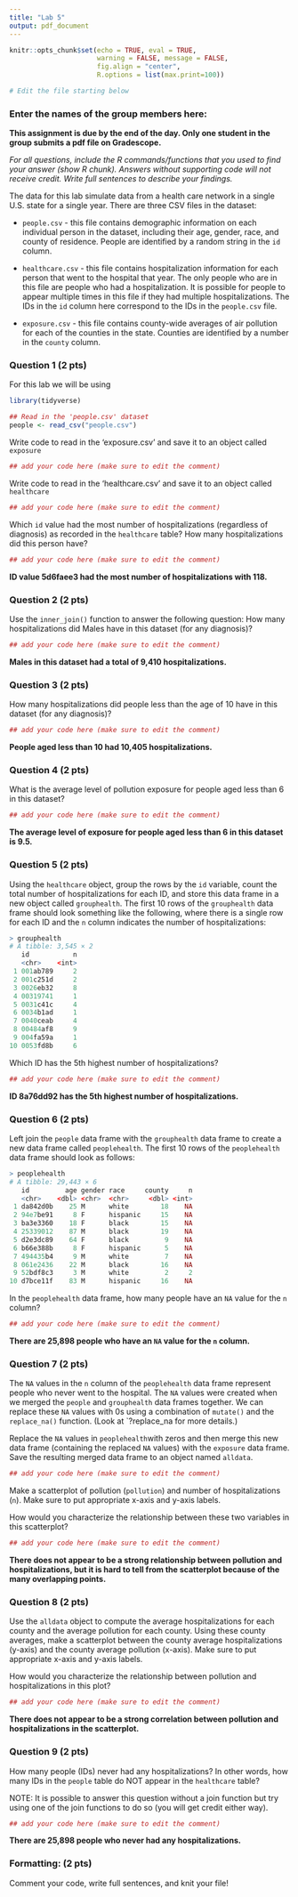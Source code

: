 ```yaml
---
title: "Lab 5"
output: pdf_document
---
```



```r
knitr::opts_chunk$set(echo = TRUE, eval = TRUE,  
                      warning = FALSE, message = FALSE, 
                      fig.align = "center",
                      R.options = list(max.print=100))

# Edit the file starting below
```

### Enter the names of the group members here: 

**This assignment is due by the end of the day. Only one student in the group submits a pdf file on Gradescope.**

*For all questions, include the R commands/functions that you used to find your answer (show R chunk). Answers without supporting code will not receive credit. Write full sentences to describe your findings.*


The data for this lab simulate data from a health care network in a single U.S. state for a single year. There are three CSV files in the dataset:

* `people.csv` - this file contains demographic information on each individual person in the dataset, including their age, gender, race, and county of residence. People are identified by a random string in the `id` column.

* `healthcare.csv` - this file contains hospitalization information for each person that went to the hospital that year. The only people who are in this file are people who had a hospitalization. It is possible for people to appear multiple times in this file if they had multiple hospitalizations. The IDs in the `id` column here correspond to the IDs in the `people.csv` file.

* `exposure.csv` - this file contains county-wide averages of air pollution for each of the counties in the state. Counties are identified by a number in the `county` column.

### Question 1 (2 pts)

For this lab we will be using 

```r
library(tidyverse)

## Read in the 'people.csv' dataset
people <- read_csv("people.csv")
```

Write code to read in the 'exposure.csv' and save it to an object called `exposure`

```r
## add your code here (make sure to edit the comment)

```

Write code to read in the 'healthcare.csv' and save it to an object called `healthcare`

```r
## add your code here (make sure to edit the comment)

```


Which `id` value had the most number of hospitalizations (regardless of diagnosis) as recorded in the `healthcare` table? How many hospitalizations did this person have?

```r
## add your code here (make sure to edit the comment)

```

**ID value 5d6faee3 had the most number of hospitalizations with 118.**


### Question 2 (2 pts)

Use the `inner_join()` function to answer the following question: How many hospitalizations did Males have in this dataset (for any diagnosis)?

```r
## add your code here (make sure to edit the comment)

```

**Males in this dataset had a total of 9,410 hospitalizations.**

### Question 3 (2 pts)

How many hospitalizations did people less than the age of 10 have in this dataset (for any diagnosis)?

```r
## add your code here (make sure to edit the comment)

```

**People aged less than 10 had 10,405 hospitalizations.**


### Question 4 (2 pts)

What is the average level of pollution exposure for people aged less than 6 in this dataset?

```r
## add your code here (make sure to edit the comment)

```

**The average level of exposure for people aged less than 6 in this dataset is 9.5.**


### Question 5 (2 pts)

Using the `healthcare` object, group the rows by the `id` variable, count the total number of hospitalizations for each ID, and store this data frame in a new object called `grouphealth`. The first 10 rows of the `grouphealth` data frame should look something like the following, where there is a single row for each ID and the `n` column indicates the number of hospitalizations:

```r
> grouphealth
# A tibble: 3,545 × 2
   id           n
   <chr>    <int>
 1 001ab789     2
 2 001c251d     2
 3 0026eb32     8
 4 00319741     1
 5 0031c41c     4
 6 0034b1ad     1
 7 0040ceab     4
 8 00484af8     9
 9 004fa59a     1
10 0053fd8b     6
```

Which ID has the 5th highest number of hospitalizations?


```r
## add your code here (make sure to edit the comment)

```

**ID 8a76dd92 has the 5th highest number of hospitalizations.**

### Question 6 (2 pts)

Left join the `people` data frame with the `grouphealth` data frame to create a new data frame called `peoplehealth`. The first 10 rows of the `peoplehealth` data frame should look as follows:

```r
> peoplehealth
# A tibble: 29,443 × 6
   id         age gender race     county     n
   <chr>    <dbl> <chr>  <chr>     <dbl> <int>
 1 da842d0b    25 M      white        18    NA
 2 94e7be91     8 F      hispanic     15    NA
 3 ba3e3360    18 F      black        15    NA
 4 25339012    87 M      black        19    NA
 5 d2e3dc89    64 F      black         9    NA
 6 b66e388b     8 F      hispanic      5    NA
 7 494435b4     9 M      white         7    NA
 8 061e2436    22 M      black        16    NA
 9 52bdf8c3     3 M      white         2     2
10 d7bce11f    83 M      hispanic     16    NA
```

In the `peoplehealth` data frame, how many people have an `NA` value for the `n` column?

```r
## add your code here (make sure to edit the comment)

```

**There are 25,898 people who have an `NA` value for the `n` column.**


### Question 7 (2 pts)


The `NA` values in the `n` column of the `peoplehealth` data frame represent people who never went to the hospital. The `NA` values were created when we merged the `people` and `grouphealth` data frames together. We can replace these `NA` values with 0s using a combination of `mutate()` and the `replace_na()` function. (Look at `?replace_na for more details.)

Replace the `NA` values in `peoplehealth `with zeros and then merge this new  data frame (containing the replaced `NA` values) with the `exposure` data frame. Save the resulting merged data frame to an object named `alldata`.


```r
## add your code here (make sure to edit the comment)

```


Make a scatterplot of pollution (`pollution`) and number of hospitalizations (`n`). Make sure to put appropriate x-axis and y-axis labels.

How would you characterize the relationship between these two variables in this scatterplot?

```r
## add your code here (make sure to edit the comment)

```

**There does not appear to be a strong relationship between pollution and hospitalizations, but it is hard to tell from the scatterplot because of the many overlapping points.**



### Question 8 (2 pts)

Use the `alldata` object to compute the average hospitalizations for each county and the average pollution for each county. Using these county averages, make a scatterplot between the county average hospitalizations (y-axis) and the county average pollution (x-axis). Make sure to put appropriate x-axis and y-axis labels.

How would you characterize the relationship between pollution and hospitalizations in this plot?

```r
## add your code here (make sure to edit the comment)

```


**There does not appear to be a strong correlation between pollution and hospitalizations in the scatterplot.**



### Question 9 (2 pts)

How many people (IDs) never had any hospitalizations? In other words, how many IDs in the `people` table do NOT appear in the `healthcare` table?

NOTE: It is possible to answer this question without a join function but try using one of the join functions to do so (you will get credit either way).

```r
## add your code here (make sure to edit the comment)

```

**There are 25,898 people who never had any hospitalizations.**


### Formatting: (2 pts)

Comment your code, write full sentences, and knit your file!

